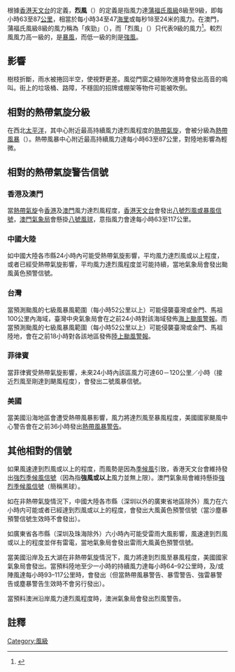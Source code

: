 {{About|气象术语|日本二战期间开发的战斗机|烈風戰鬥機}}
{{蒲福風級}}
根據[[香港天文台|香港天文台]]的定義，'''烈風'''（{{lang|en|Gale}}）的定義是指風力達[[蒲福氏風級|蒲福氏風級]]8級至9級，即每小時63至87[[公里|公里]]，相當於每小時34至47[[海里|海里]]或每秒18至24米的風力。在澳門，蒲福氏風級8級的風力稱為「疾勁」（{{lang|en|Gale}}），而「烈風」（{{lang|en|Strong gale}}）只代表9級的風力<ref>{{Cite web |url=http://www.smg.gov.mo/smg/latestWeather/c_BeaufortScale.htm |title=澳門氣象局－風級說明 |access-date=2015-01-30 |archive-url=https://web.archive.org/web/20160305082004/http://www.smg.gov.mo/smg/latestWeather/c_BeaufortScale.htm |archive-date=2016-03-05 |dead-url=yes }}</ref>。較烈風風力高一級的，是[[暴風|暴風]]，而低一級的則是[[強風|強風]]。

== 影響 ==

樹枝折斷，雨水被捲回半空，使視野更差。風從門窗之縫隙吹進時會發出高音的鳴叫。街上的垃圾桶、路障，不穩固的招牌或棚架等物件可能被吹倒。

== 相對的熱帶氣旋分級 ==

在西北[[太平洋|太平洋]]，其中心附近最高持續風力達烈風程度的[[熱帶氣旋|熱帶氣旋]]，會被分級為[[熱帶風暴|熱帶風暴]]（{{lang|en|Tropical Storm}}）。熱帶風暴中心附近最高持續風力達每小時63至87公里，對陸地影響為輕微。

== 相對的熱帶氣旋警告信號 ==
===香港及澳門===
當[[熱帶氣旋|熱帶氣旋]]令[[香港|香港]]及[[澳門|澳門]]風力達烈風程度，[[香港天文台|香港天文台]]會發出[[八號烈風或暴風信號|八號烈風或暴風信號]]，[[澳門氣象局|澳門氣象局]]會懸掛[[八號風球_(澳門)|八號風球]]，意指風力會達每小時63至117公里。
===中國大陸===
如中國大陸各市縣24小時內可能受熱帶氣旋影響，平均風力達烈風或以上程度，或者已經受熱帶氣旋影響，平均風力達烈風程度並可能持續，當地氣象局會發出颱風黃色預警信號。
===台灣===
當預測颱風的七級風暴風範圍（每小時52公里以上）可能侵襲臺灣或金門、馬祖100公里內海域，臺灣中央氣象局會在之前24小時對該海域發佈[[海上颱風警報|海上颱風警報]]。而當預測颱風的七級風暴風範圍（每小時52公里以上）可能侵襲臺灣或金門、馬祖陸地，會在之前18小時對各該地區發佈[[陸上颱風警報|陸上颱風警報]]。
===菲律賓===
當菲律賓受熱帶氣旋影響，未來24小時內該區風力可達60－120公里／小時（接近烈風至剛達到颶風程度），會發出二號風暴信號。
===美國===
當美國沿海地區會遭受熱帶風暴影響，風力將達烈風至暴風程度，美國國家颶風中心警告會在之前36小時發出[[熱帶氣旋警告|熱帶風暴警告]]。
[[Category:風級|Category:風級]]

== 其他相對的信號 ==
如果風速達到烈風或以上的程度，而風勢是因為[[季候風|季候風]]引致，香港天文台會維持發出[[強烈季候風信號_(香港)|強烈季候風信號]]（因為指'''強風或以上'''風力並無上限）。澳門氣象局會維持懸掛[[強烈季候風信號_(澳門)|強烈季候風信號]]（簡稱黑球）。

如在非熱帶氣旋情況下，中國大陸各市縣（深圳以外的廣東省地區除外）風力在六小時内可能或者已經達到烈風或以上的程度，會發出大風黃色預警信號（當沙塵暴預警信號生效時不會發出）。

如廣東省各市縣（深圳及珠海除外）六小時內可能受雷雨大風影響，風速達到烈風或以上的程度並伴有雷電，當地氣象局會發出雷雨大風黃色預警信號。

當美國沿岸及五大湖在非熱帶氣旋情況下，風力將達到烈風至暴風程度，美國國家氣象局會發出{{tsl|en|Gale warning|烈風警告}}。當預料陸地至少一小時的持續風力達每小時64–92公里時，及/或陣風達每小時93–117公里時，會發出{{tsl|en|Gale warning#Land|大風警告}}（但當熱帶風暴警告、暴雪警告、強雷暴警告或塵暴警告生效時不會另行發出）。

當預料澳洲沿岸風力達烈風程度時，澳洲氣象局會發出烈風警告。

==註釋==
{{熱帶氣旋級別}}
